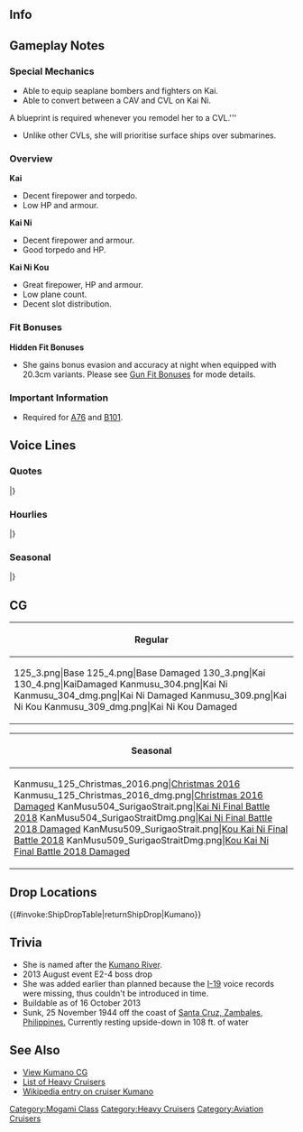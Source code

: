 ==Info==
{{KanmusuInfo|ID=125}}
{{KanmusuInfo|ID=130}}
{{KanmusuInfo|ID=304}}
{{KanmusuInfo|ID=309}}

==Gameplay Notes==
===Special Mechanics===
* Able to equip seaplane bombers and fighters on Kai.
* Able to convert between a CAV and CVL on Kai Ni.
''' <span style="color:red">'''A blueprint is required whenever you remodel her to a CVL.'''</span>
* Unlike other CVLs, she will prioritise surface ships over submarines.

===Overview===
'''Kai'''
* Decent firepower and torpedo.
* Low HP and armour.

'''Kai Ni'''
* Decent firepower and armour.
* Good torpedo and HP.

'''Kai Ni Kou'''
* Great firepower, HP and armour.
* Low plane count.
* Decent slot distribution.

===Fit Bonuses===
{{:{{BASEPAGENAME}}/Equipment Bonuses}}
{{clear}}

'''Hidden Fit Bonuses'''
* She gains bonus evasion and accuracy at night when equipped with 20.3cm variants. Please see [[Gun Fit Bonuses]] for mode details.

===Important Information===
* Required for [[Quests#A76|A76]] and [[Quests#B101|B101]].

==Voice Lines==
===Quotes===
{{ShipquoteHeader}}
{{ShipquoteKai
|scenario = Introduction
|origin = ご機嫌よう。私が重巡熊野ですわ。
|translation = How do you do? I'm the heavy cruiser Kumano.
|audio = Kumano-Introduction.ogg
}}
{{ShipquoteKai
|scenario = Introduction (Kai Ni)
|kai2 = yes
|origin = 航空巡洋艦、熊野。推参いたします。
|translation = Aviation Cruiser Kumano. Reporting for duty.<ref>She literally says she's "paying an unannounced visit".</ref>
|audio = KumanoKaiNi-Intro.mp3
}}
{{ShipquoteKai
|scenario = Introduction (Kai Ni Kou) 
|kai2 = yes
|origin = 承りましてよ。航空母艦、熊野。参りますわ！<ref>Shared with Joining the Fleet.</ref>
|translation = Understood. Aircraft carrier, Kumano. Has arrived!
|audio = KumanoKouKaiNi-Intro.mp3
}}
{{ShipquoteKai
|scenario = Library
|origin = 神戸生まれのお洒落な重巡といえば、私、熊野ですね。
マレー、ミッドウェー、ソロモン、マリアナと主要な名所、いえ激戦地に参上いたしましたのよ。
最期は日本に帰りたかったけれど……。
|translation = I'm the stylish heavy cruiser from Kobe, Kumano.
I was present at many famous bloody battles like Malaya, Midway, Solomon and Marinara.
I did want to return to Japan at the end though...<ref>Kumano was heavily damaged in every battle she was in, and was finally sunk at Santa Cruz by US bombers.</ref>
|audio = Kumano-Library.ogg
}}
{{ShipquoteKai
|scenario = Secretary 1
|origin = あら提督、熊野になにか御用？
|translation = Oh my, do you have some business with me, Admiral?
|audio = Kumano-Secretary_1.ogg
}}
{{ShipquoteKai
|scenario = Secretary 2
|origin = 今頃ご出勤？のろまなのねえ…
|translation = Isn't it time for work? Aren't you being lazy...
|audio = Kumano-Secretary_2.ogg
}}
{{ShipquoteKai
|scenario = Secretary 3
|origin = この熊野に気安く触るなんて、提督もなにか勘違いされているのではなくって？
|translation = Touching me so causally, are you misunderstanding something, Admiral?
|audio = Kumano-Secretary_3.ogg
}}
{{ShipquoteKai
|scenario = Secretary Idle
|origin = ん…んぅぅ……ふぁぁ…私、ちょっと眠くなってきましたわ。
|translation = Ngh... Nggghhh... *yawn* I'm feeling a little sleepy. 
|audio = Kumano-Idle.ogg
}}
{{ShipquoteKai
|scenario = Secretary (Married)
|origin = 提督。ま、まぁ…よ、よくやってるじゃない。褒めてあげてもいいのよ。
|translation = Admiral. We... well... Aren't you doing well now? I just might start praising you.
|audio = Kumano-Wedding_Line.ogg
}}
{{ShipquoteKai
|scenario = Wedding
|origin = 提督のお部屋って、とてもいい趣味をしていらっしゃるのね。私、嫌いではなくってよ？　まぁ、そんなに頼むのなら、ずーっといてもいいのよ？　えぇ、あなたがそれほど望むのならば…
|translation = Your room has such a pleasant feel to it Admiral. I don't dislike it you know? Well, if you make such a request, it will be fine for me to stay forever right? Eh, if that is what you really wish for...
|audio = Kumano-Wedding.ogg
}}
{{ShipquoteKai
|scenario = Player's Score
|origin = 提督に、軍令部よりお叱りのご連絡ですわ。
|translation = You've got a reprimand from Headquarters, Admiral.
|audio = Kumano-Looking_At_Scores.ogg
}}
{{ShipquoteKai
|scenario = Joining the Fleet
|origin = 承りましてよ。
|translation = Understood.<ref>Literal meaning is 'acknowledging orders'.</ref>
|audio = Kumano-Joining_A_Fleet.ogg
}}
{{ShipquoteKai
|scenario = Joining the Fleet (Kai Ni)
|kai2 = yes
|origin = 承りましてよ。改鈴谷型航空巡洋艦、熊野。抜錨しますわ！
|translation =Understood. Improved Suzuya-class aviation cruiser, Kumano. Setting sail!
|audio = KumanoKaiNi-JoinFleet.mp3
}}
{{ShipquoteKai
|scenario = Equipment 1
|origin = 貰ってあげてもいいけど…
|translation = I'll gladly accept this but...
|audio = Kumano-Equipment_1.ogg
}}
{{ShipquoteKai
|scenario = Equipment 2
|origin = あまり下品な兵装は嫌よ？
|translation = I don't want low-quality weapons alright?
|audio = Kumano-Equipment_2.ogg
}}
{{ShipquoteKai
|scenario = Equipment 3
|origin = よろしくてよ。
|translation = Thank you.
|audio = Kumano-Equipment_3.ogg
}}
{{ShipquoteKai
|scenario = Equipment 3
|kai2 = yes
|origin =あら、よろしくてよ。
|translation = Oh my, thank you.
|audio = KumanoKaiNi-Equip3.mp3
}}
{{ShipquoteKai
|scenario = Supply
|origin = なんかもう、いっぱいですわ
|translation = Somehow, I'm already satisfied.
|audio = Kumano-Supply.ogg
}}
{{ShipquoteKai
|scenario = Docking (Minor Damage)
|origin = まぁ、お風呂は嫌いではないけれど…
|translation = Well, I don't really mind taking a bath...
|audio = Kumano-Docking_Minor.ogg
}}
{{ShipquoteKai
|scenario = Docking (Major Damage)
|origin = 全身エステ、フルコースでお願いするわ。
|translation = I'd like a full-body beautification course please.<ref>Referring to a spa course.</ref>
|audio = Kumano-Docking_Major.ogg
}}
{{ShipquoteKai
|scenario = Docking (Major Damage)
|kai2 = yes
|origin = 全身エステ、最上級コースでお願いいたします。
|translation = I'd like a top-level full-body beautification course please.
|audio = KumanoKaiNi-DockMajor.mp3
}}
{{ShipquoteKai
|scenario = Construction
|origin = あら、また新しい子を雇ったの？良いけれど…
|translation = Oh my, you've employed another new girl? That's fine I suppose...
|audio = Kumano-Construction.ogg
}}
{{ShipquoteKai
|scenario = Returning from Sortie
|origin = 艦隊が帰投いたしましたわ。
|translation = The fleet has returned to port.
|audio = Kumano-Returning_From_Sortie.ogg
}}
{{ShipquoteKai
|scenario = Starting a Sortie
|origin = 重巡熊野、推参いたします！
|translation = Heavy cruiser Kumano, reporting for duty!
|audio = Kumano-Starting_A_Sortie.ogg
}}
{{ShipquoteKai
|scenario = Starting a Battle
|origin = 一捻りで黙らせてやりますわ。
|translation = Let's silence these pushovers.
|audio = Kumano-Battle_Start.ogg
}}
{{ShipquoteKai
|scenario = Starting a Battle (Kai Ni Kou)
|kai2 = yes
|origin = 熊野攻撃隊、発艦、を始めなさい!
|translation = Kumano attack corps, begin takeoff!
|audio = KumanoKouKaiNi-BattleStart.mp3
}}
{{ShipquoteKai
|scenario = Attack
|origin = ひゃぁあっ！
|translation = Hyaaah!
|audio = Kumano-Attack.ogg
}}
{{ShipquoteKai
|scenario = Attack (Kai Ni Kou)
|kai2 = yes
|origin = 見つけましたは。熊野航空隊、全機、突撃ですわ！とぉぉ↑おう↓！！
|translation = We've found them. Kumano air corps, all planes, begin attack! Wooooo↑ooooah↓!
|audio = KumanoKouKaiNi-Attack.mp3
}}
{{ShipquoteKai
|scenario = Air Battle/ Daytime Spotting/ Night Battle Attack 
|origin = とぉぉ↑おう↓！！
|translation = Wooooo↑ooooah↓!
|audio = Kumano-Night_Attack.ogg
}}
{{ShipquoteKai
|scenario = Night Battle
|origin = 夜戦…どこかのバカが好きでしたわね。
|translation = Night battle... There is an idiot who loves them.<ref>Referring to [[Sendai]].</ref>
|audio = Kumano-Night_Battle.ogg
}}
{{ShipquoteKai
|scenario = MVP
|origin = MVP、それは今どきのレディの嗜みの一つでもありますわ。ありがたく頂戴いたします。
|translation = MVP, this is but one of the things ladies nowadays can accomplish. I humbly accept your thanks.
|audio = Kumano-MVP.ogg
}}
{{ShipquoteKai
|scenario = MVP
|kai2 = yes
|origin =MVP、それは改装された新のレディの嗜みでもありますは。ありがたくいだたきますわ。
|translation = MVP, this is the accomplishment of a newly remodeled lady. I'll accept your thanks.
|audio = KumanoKaiNi-MVP.mp3
}}
{{ShipquoteKai
|scenario = Minor Damage 1
|origin = きゃぁっ！な、何をするんですの！？
|translation = Kyaaah! Wh... what are you doing!?
|audio = Kumano-Minor_Damage_1.ogg
}}
{{ShipquoteKai
|scenario = Minor Damage 2
|origin = 服が汚れたじゃなぁい！
|translation = You got my clothes dirty!
|audio = Kumano-Minor_Damage_2.ogg
}}
{{ShipquoteKai
|scenario = Minor Damage 2 (Kai Ni)
|kai2 = yes
|origin = きゃぁっ！うん、せっかくの服が汚れたじゃない！
|translation = Kyah! Humph, my precious clothes are all dirty!
|audio = KumanoKaiNi-MinorDamage2.mp3
}}
{{ShipquoteKai
|scenario = Minor Damage 2 (Kou Kai Ni)
|kai2 = yes
|origin =とぉぉ↑おう↓ひゃああ！せっかくの服が汚れたじゃない！
|translation = Wooooo↑ooooah↓Hyaah! My precious clothes are getting all dirty!
|audio = KumanoKouKaiNi-MinorDamage2.mp3
}}
{{ShipquoteKai
|scenario = Major Damage
|origin = 私にこのような格好をさせるとは…あ、ありえませんわぁ！
|translation = I can't... I can't believe that I am in such a state!
|audio = Kumano-Major_Damage.ogg
}}
{{ShipquoteKai
|scenario = Major Damage (Kai Ni)
|kai2 = yes
|origin =この航空甲板汚さないでいだたきたいですわ。
|translation = I'd like if you avoided getting this seaplane deck dirty.
|audio = KumanoKaiNi-MajorDamage.mp3
}}
{{ShipquoteKai
|scenario = Major Damage (Kou Kai Ni)
|kai2 = yes
|origin =この飛行甲板汚さないでいだたきたいですわ。
|translation = I'd like if you avoided getting this flight deck dirty.
|audio = KumanoKouKaiNi-MajorDamage.mp3
}}
{{ShipquoteKai
|scenario = Sunk
|origin = こんな所で沈むなんて…故郷の神戸で、可愛い服を着て、神戸牛を食べたかった…ですわ…
|translation = To sink in such a place... I wanted to to wear cute clothes and eat Kobe beef... in my birthplace of Kobe...
|audio = Kumano-Sunk.ogg
}}
|} <references/>

{{clear}}

===Hourlies===
{{ShipquoteHeader | type = hourly}}
{{ShipquoteKai
|scenario = 00:00 
|origin = 深夜0時ですわ
|translation = It's 12am.
|audio = Kumano-00.ogg
}}
{{ShipquoteKai
|scenario = 01:00 
|origin = 1時よ。お肌に悪いわ……熊野の美貌に対する挑戦なの？
|translation = It's 1 o'clock. It's bad for my skin... Are you trying to ruin my beauty?
|audio = Kumano-01.ogg
}}
{{ShipquoteKai
|scenario = 02:00 
|origin = 提督？いつまで起きていらっしゃるの？2時よ。
|translation = Admiral? How much longer are you going to be awake? It's 2 o'clock.
|audio = Kumano-02.ogg
}}
{{ShipquoteKai
|scenario = 03:00 
|origin = 深夜3時ですって？ありえませんわ！
|translation = It's already 3am? I don't believe it!<ref>深夜 actually means 'late at night'.</ref>
|audio = Kumano-03.ogg
}}
{{ShipquoteKai
|scenario = 04:00 
|origin =  深夜4時よ…付き合ってられませんわ。
|translation = It's 4am... I'm not keeping you company anymore.
|audio = Kumano-04.ogg
}}
{{ShipquoteKai
|scenario = 05:00 
|origin = も～！深夜っていうか、朝5時ですわ！
|translation = Jeez~! "Late at night", it's more like 5am in the morning!
|audio = Kumano-05.ogg
}}
{{ShipquoteKai
|scenario = 06:00 
|origin = 6時よ、ちゃんと目をお開けなさいな。
|translation = It's 6 o'clock, it's time to open your eyes.
|audio = Kumano-06.ogg
}}
{{ShipquoteKai
|scenario = 07:00 
|origin = 7時になりましてよ。提督のおかげで寝不足でしてよ？
|translation = It's now 7 o'clock. Did you know I'm lacking sleep because of you, Admiral?
|audio = Kumano-07.ogg
}}
{{ShipquoteKai
|scenario = 08:00 
|origin = 8時ですわ。私の髪、梳すくってくださる？
|translation = It's 8 o'clock. Can you please help comb my hair?
|audio = Kumano-08.ogg
}}
{{ShipquoteKai
|scenario = 09:00 
|origin = もう9時よ、遅刻でなくって？
|translation = It's already 9 o'clock, aren't you running late?
|audio = Kumano-09.ogg
}}
{{ShipquoteKai
|scenario = 10:00 
|origin = あら？今日は何もありませんの？10時ですのに…
|translation = Oh my? Are we not doing anything today? It's already 10 o'clock...
|audio = Kumano-10.ogg
}}
{{ShipquoteKai
|scenario = 11:00 
|origin = 11時…仕方ないので、付き合ってあげますわ
|translation = 11 o'clock... It can't be helped, I'll accompany you.
|audio = Kumano-11.ogg
}}
{{ShipquoteKai
|scenario = 12:00 
|origin = 12時。私、ランチにはサンドイッチを所望しますわ。
|translation = 12 o'clock. I desire sandwiches for lunch.
|audio = Kumano-12.ogg
}}
{{ShipquoteKai
|scenario = 13:00 
|origin = 提督？私コンビニとやらのサンドイッチ、初めていただきましたわ。意外にいけるんですのね…ああ、13時ですわ。
|translation = Admiral? This is the first time I'm eating "convenience store" sandwiches. They're pretty good... Ah, it's 1 o'clock now.
|audio = Kumano-13.ogg
}}
{{ShipquoteKai
|scenario = 14:00 
|origin = 14時よ。食事の後は仮眠をとりますの。では、ごきげんよう、提督
|translation = It's 2 o'clock. I'll take an after meal nap now. I bid you good day, Admiral.
|audio = Kumano-14.ogg
}}
{{ShipquoteKai
|scenario = 15:00 
|origin = 15時ね。仮眠の後はすっきりするので、勉強も仕事も、艦これも、効率が良いと言われているわ。
|translation = It's 3 o'clock. I'm so refreshed after my nap that I can perform admirably in study, work or Kancolle.
|audio = Kumano-15.ogg
}}
{{ShipquoteKai
|scenario = 16:00 
|origin = 提督、16時ですわ。熱心に何を見てらっしゃいますの？
|translation = It's 4 o'clock, Admiral. What are you staring at so intently?
|audio = Kumano-16.ogg
}}
{{ShipquoteKai
|scenario = 17:00 
|origin = 17時。熊野はエステの予約がありますの。そろそろ失礼させてもらっていいかしら？
|translation = 5 o'clock. I have a beauty treatment appointment. May I please be excused soon?
|audio = Kumano-17.ogg
}}
{{ShipquoteKai
|scenario = 18:00 
|origin = 18時。私、エステ中でしてよ、提督。遠慮してくださるかしら。
|translation = 6 o'clock. I'm in the middle of a beauty treatment now, Admiral. Could you please show some tact? 
|audio = Kumano-18.ogg
}}
{{ShipquoteKai
|scenario = 19:00 
|origin = 19時ね。……はぁ、気持ちよかった。あぁ。提督、いらしたの？
|translation = 7 o'clock huh... *sigh* That felt good. Ah, you were here, Admiral?
|audio = Kumano-19.ogg
}}
{{ShipquoteKai
|scenario = 20:00 
|origin = 提督、20時よ。ローズヒップティーでも、ご一緒にいかが？
|translation = It's 8 o'clock, Admiral. Would you like to have some rose hip tea together?
|audio = Kumano-20.ogg
}}
{{ShipquoteKai
|scenario = 21:00 
|origin = 21時になりましたわ。遅めのディナーも、よろしいんじゃなくて？
|translation = It's now 9 o'clock. Wouldn't it be fine to have a late dinner?
|audio = Kumano-21.ogg
}}
{{ShipquoteKai
|scenario = 22:00 
|origin = 22時。私、美容のため仮眠いただきますわ。
|translation = 10 o'clock. I'm going to get some sleep for the sake of my beauty.
|audio = Kumano-22.ogg
}}
{{ShipquoteKai
|scenario = 23:00 
|origin = 23時です、提督。夜はこれから、どうされるのかしら。
|translation = It's 11 o'clock, Admiral. I wonder what we should do tonight.
|audio = Kumano-23.ogg
}}
|} <references/>

{{clear}}

===Seasonal===
{{SeasonalHeaderOld}}
{{SeasonalQuote
|scenario = [[Seasonal/White_Day_2015|White Day 2015]]
|origin = 何ですの？提督。この包みは。いい匂いが致しますは！ええっ？これをわたくしに？
|translation =	What is this? Admiral. What’s in this package? I smell something good! Eeh? Is this for me?
|audio =Kumano _WhiteDay.ogg
|notes = 
}}
{{SeasonalQuote
|scenario = [[Seasonal/Second_Anniversary|2nd Anniversary]]
|origin = 提督？今日は素晴らしい記念日ではなくて？シャンパンでお祝いされるのかしら。
|translation =	Admiral? Is today not a wonderful anniversary? I wonder if we’ll celebrate with champagne.
|audio = 125_Kumano_2ndAnniv.mp3
|notes = 
}}
{{SeasonalQuote
|scenario = [[Seasonal/Early_Summer_Season_Update|Early Summer 2015]]
|origin = 夏の足音を感じますわ。鈴谷、わたくし、最新の水着を買いに行きたいですわ！
|translation =	I feel summer approaching. I want to go buy the latest swimsuits, Suzuya!
|audio = Kumano_Early_Summer_HQ.ogg
|notes =
}}
{{SeasonalQuote
|scenario = [[Seasonal/Mid_Summer_Season_Update|Midsummer 2015]]
|origin = 夏ですわ～！！ 今年もリゾートに行きたいですわ～ ん…トラック島？ それは、リゾートですの？
|translation =	It’s summer!! I want to go to a resort this year… Truk Island? Is that a resort?<ref> Kumano was based in the Truk islands for a considerable amount of time.</ref>
|audio = Kumano_Mid_Summer.ogg
|notes =
}}
{{SeasonalQuote
|scenario = [[Seasonal/Early_Autumn_2015_Seasonal_Update|Early Autumn 2015]]
|origin = 季節は、秋ですのね。秋が深まってくると、何か、もの悲しい気持ちになりますわ。
|translation =	The season is now autumn. Somehow I feel sadder as autumn goes on.
|audio = Kumano_Early_Autumn2015.ogg
|notes =
}}
{{SeasonalQuote
|scenario = [[Seasonal/Christmas_2015|Christmas 2015]]
|origin = …なんですのこの七面鳥のグリルとやらは…なかなかいけます！
|translation =	…What’s with this grilled turkey… It’s delicious!
|audio = Kumano_Christmas_2015_Sec1.ogg
|notes =
}}
{{SeasonalQuote
|scenario = [[Seasonal/New_Year_2016|New Year 2016]]
|origin = 提督、新年もこの熊野を、よろしくお願いしてよ？初詣には、いつ出発なさるの？
|translation =	Please take care of me this year too alright, Admiral? When are we going to visit the shrine?
|audio = Kumano_New_Years_Day_2016.ogg
|notes = 
}}
{{SeasonalQuote
|scenario = [[Seasonal/Setsubun_2016|Setsubun 2016]]
|origin = はむっ、ふっふっ、ふっふん。いいこと鈴谷？この恵方巻きは……ん、ん……一気呵成に食することで…はむっ…一年の無病息災などを……はむっふっふっふっんぐっーん、んっ！
|translation =	*nom* *chewing sounds* Are you listening, Suzuya? If you can eat this ehomaki… Mmmm… all in one go… *nom*… you’ll have good health for the rest of the year… *nom* *chewing sounds* Mmm!
|audio = Kumano_Setsubun_2016_Sec1.ogg
|notes = 
}}
{{SeasonalQuote
|scenario = [[Seasonal/Valentine%27s_Day_2016|Valentine’s Day 2016]]
|origin = トー～！提督この熊野のチョコレート受けとてもいいの？
|translation =	Toooah! Will you accept my chocolate, Admiral?
|audio = Kumano_Valentine_Sec1.ogg
|notes = 
}}
{{SeasonalQuote
|scenario = [[Seasonal/Rainy_Season_2016|Rainy Season 2016]]
|origin = 雨…梅雨の季節ですの。こんな日には、サンドイッチが食べたくなりますわ。
|translation =	It’s raining… It’s the rainy season. I’d like to eat some sandwiches on days like these.
|audio = Kumano_Rainy_Season_2016_Sec1.mp3
|notes = 
}}
{{SeasonalQuote
|scenario = [[Seasonal/Saury_2016|Saury Festival 2016]]
|origin = 秋刀魚？なんですの、それは？サンドイッチの具にも会いますの？えぇ、やり方によってはいける？そう…なら、全力でいくしかないですわ！鈴谷、出かけますわよ！
|translation =	Saury? What’s that? Are they an ingredient you put in a sandwich? Eh, you can use them that way? I see… Then I’ll have to put my all into this! Let’s head out, Suzuya!
|audio = Kumano_Sec1_Saury_2016.mp3
|notes = 
}}
{{SeasonalQuote
|scenario = [[Seasonal/Fourth_Anniversary|4th Anniversary]]
|origin = 四周年ですのねぇ。大変なことではなくって？この熊野、素直に感動いたしましたわ、ええ。
|translation =	It’s the 4th Anniversary. Isn’t this a major event? I am very impressed, yes.
|audio = Kumano_4th_Anniversary_Sec1_2017.mp3
|notes = 
}}
{{SeasonalQuote
|scenario = [[Seasonal/Saury_2017|Saury Festival 2017]]
|origin = お任せ下さいませ！この熊野、実は秋刀魚漁を楽しみにしていたのですわ。とぉぉ↑おう↓！！
|translation =	Please leave it to me! Actually, I’ve been looking forward to saury fishing. Whoo↑aaaaaah↓!!
|audio = Kumano_Sec1_Saury_2017.mp3
|notes = 
}}
{{SeasonalQuote
|scenario = [[Seasonal/Fifth_Anniversary|5th Anniversary]]
|origin = 五周年？ついにここまで来てしまえましたのね。提督、享年の記念サンマサンドウィッチはいかがでしたか？この熊野、今年を新作をご用いしてますの。あ、あれ？て、提督？
|translation =	The 5th Anniversary? So we’ve already come this far. How were last year’s commemorative saury sandwiches, Admiral? I’ve made something new this year. H-huh? Ad-Admiral?
|audio = Kumano_5th_Anniversary_Sec1.mp3
|notes = 
}}
|}<references/>

{{clear}}

==CG==
{| class="mw-collapsible mw-collapsed wikitable" style="width: 100%;"
!Regular
|-
|<gallery>
125_3.png|Base
125_4.png|Base Damaged
130_3.png|Kai
130_4.png|KaiDamaged
Kanmusu_304.png|Kai Ni
Kanmusu_304_dmg.png|Kai Ni Damaged
Kanmusu_309.png|Kai Ni Kou
Kanmusu_309_dmg.png|Kai Ni Kou Damaged
</gallery>
|}

{| class="mw-collapsible mw-collapsed wikitable" style="width: 100%;"
!Seasonal
|-
|<gallery>
Kanmusu_125_Christmas_2016.png|[[Seasonal/Christmas_2016|Christmas 2016]]
Kanmusu_125_Christmas_2016_dmg.png|[[Seasonal/Christmas_2016|Christmas 2016 Damaged]]
KanMusu504_SurigaoStrait.png|[[Seasonal/Final_Battle|Kai Ni Final Battle 2018]]
KanMusu504_SurigaoStraitDmg.png|[[Seasonal/Final_Battle|Kai Ni Final Battle 2018 Damaged]]
KanMusu509_SurigaoStrait.png|[[Seasonal/Final_Battle|Kou Kai Ni Final Battle 2018]]
KanMusu509_SurigaoStraitDmg.png|[[Seasonal/Final_Battle|Kou Kai Ni Final Battle 2018 Damaged]]
</gallery>
|}

==Drop Locations==
{{#invoke:ShipDropTable|returnShipDrop|Kumano}}

==Trivia==
*She is named after the [https://en.wikipedia.org/wiki/Kumano_River Kumano River].
*2013 August event E2-4 boss drop
*She was added earlier than planned because the [[I-19]] voice records were missing, thus couldn't be introduced in time.
*Buildable as of 16 October 2013
*Sunk, 25 November 1944 off the coast of [[wikipedia:Santa_Cruz,_Zambales|Santa Cruz, Zambales, Philippines.]] Currently resting upside-down in 108 ft. of water

==See Also==
*[[{{PAGENAME}}/Gallery|View Kumano CG]]
*[[EliteCA|List of Heavy Cruisers]]
*[[wikipedia:Japanese_cruiser_Kumano|Wikipedia entry on cruiser Kumano]]
{{shiplist}}
[[Category:Mogami Class]]
[[Category:Heavy Cruisers]]
[[Category:Aviation Cruisers]]